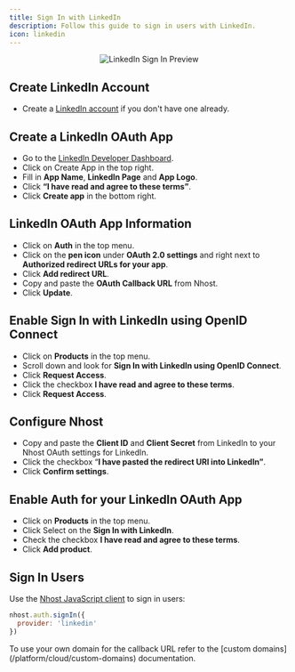 ```yaml
---
title: Sign In with LinkedIn
description: Follow this guide to sign in users with LinkedIn.
icon: linkedin
---
```



<p align="center">
  <img
    alt="LinkedIn Sign In Preview"
    src="/images/auth/linkedin-signin.svg"
    width={480}
    height={267}
  />
</p>

## Create LinkedIn Account

- Create a [LinkedIn account](https://linkedin.com/) if you don't have one already.

## Create a LinkedIn OAuth App

- Go to the [LinkedIn Developer Dashboard](https://www.linkedin.com/developers/apps).
- Click on Create App in the top right.
- Fill in **App Name**, **LinkedIn Page** and **App Logo**.
- Click **“I have read and agree to these terms”**.
- Click **Create app** in the bottom right.

## LinkedIn OAuth App Information

- Click on **Auth** in the top menu.
- Click on the **pen icon** under **OAuth 2.0 settings** and right next to **Authorized redirect URLs for your app**.
- Click **Add redirect URL**.
- Copy and paste the **OAuth Callback URL** from Nhost.
- Click **Update**.

## Enable Sign In with LinkedIn using OpenID Connect

- Click on **Products** in the top menu.
- Scroll down and look for **Sign In with LinkedIn using OpenID Connect**.
- Click **Request Access**.
- Click the checkbox **I have read and agree to these terms**.
- Click **Request Access**.

## Configure Nhost

- Copy and paste the **Client ID** and **Client Secret** from LinkedIn to your Nhost OAuth settings for LinkedIn.
- Click the checkbox “**I have pasted the redirect URI into LinkedIn”**.
- Click **Confirm settings**.

## Enable Auth for your LinkedIn OAuth App

- Click on **Products** in the top menu.
- Click Select on the **Sign In with LinkedIn**.
- Check the checkbox **I have read and agree to these terms**.
- Click **Add product**.

## Sign In Users

Use the [Nhost JavaScript client](/reference/javascript) to sign in users:

```js
nhost.auth.signIn({
  provider: 'linkedin'
})
```

<Note>
To use your own domain for the callback URL refer to the [custom domains](/platform/cloud/custom-domains) documentation.
</Note>
